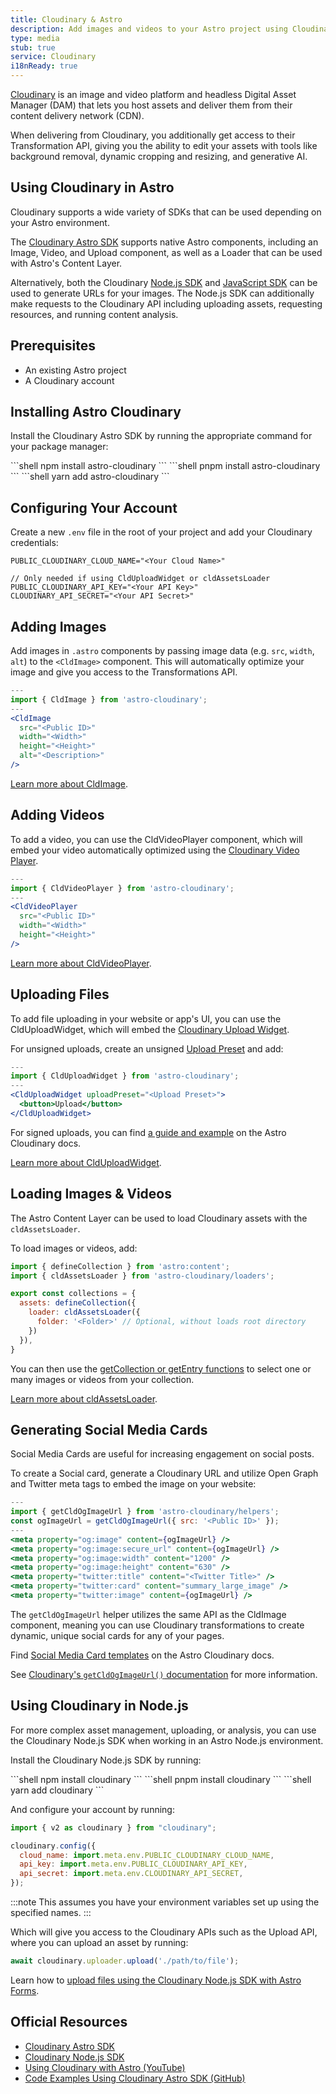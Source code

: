 ```yaml
---
title: Cloudinary & Astro
description: Add images and videos to your Astro project using Cloudinary
type: media
stub: true
service: Cloudinary
i18nReady: true
---
```


[Cloudinary](https://cloudinary.com) is an image and video platform and headless Digital Asset Manager (DAM) that lets you host assets and deliver them from their content delivery network (CDN).

When delivering from Cloudinary, you additionally get access to their Transformation API, giving you the ability to edit your assets with tools like background removal, dynamic cropping and resizing, and generative AI.

## Using Cloudinary in Astro

Cloudinary supports a wide variety of SDKs that can be used depending on your Astro environment.

The [Cloudinary Astro SDK](https://astro.cloudinary.dev/) supports native Astro components, including an Image, Video, and Upload component, as well as a Loader that can be used with Astro's Content Layer.

Alternatively, both the Cloudinary [Node.js SDK](https://cloudinary.com/documentation/node_integration) and [JavaScript SDK](https://cloudinary.com/documentation/javascript_integration) can be used to generate URLs for your images. The Node.js SDK can additionally make requests to the Cloudinary API including uploading assets, requesting resources, and running content analysis.

## Prerequisites

- An existing Astro project
- A Cloudinary account

## Installing Astro Cloudinary

Install the Cloudinary Astro SDK by running the appropriate command for your package manager:

<PackageManagerTabs>
  <Fragment slot="npm">
  ```shell
  npm install astro-cloudinary
  ```
  </Fragment>
  <Fragment slot="pnpm">
  ```shell
  pnpm install astro-cloudinary
  ```
  </Fragment>
  <Fragment slot="yarn">
  ```shell
  yarn add astro-cloudinary
  ```
  </Fragment>
</PackageManagerTabs>

## Configuring Your Account

Create a new `.env` file in the root of your project and add your Cloudinary credentials:

```shell
PUBLIC_CLOUDINARY_CLOUD_NAME="<Your Cloud Name>"

// Only needed if using CldUploadWidget or cldAssetsLoader
PUBLIC_CLOUDINARY_API_KEY="<Your API Key>"
CLOUDINARY_API_SECRET="<Your API Secret>"
```

## Adding Images

Add images in `.astro` components by passing image data (e.g. `src`, `width`, `alt`) to the `<CldImage>` component. This will automatically optimize your image and give you access to the Transformations API.

```jsx
---
import { CldImage } from 'astro-cloudinary';
---
<CldImage
  src="<Public ID>"
  width="<Width>"
  height="<Height>"
  alt="<Description>"
/>
```

[Learn more about CldImage](https://astro.cloudinary.dev/cldimage/basic-usage).

## Adding Videos

To add a video, you can use the CldVideoPlayer component, which will embed your video automatically optimized using the [Cloudinary Video Player](https://cloudinary.com/documentation/cloudinary_video_player).

```jsx
---
import { CldVideoPlayer } from 'astro-cloudinary';
---
<CldVideoPlayer
  src="<Public ID>"
  width="<Width>"
  height="<Height>"
/>
```

[Learn more about CldVideoPlayer](https://astro.cloudinary.dev/cldvideoplayer/basic-usage).

## Uploading Files

To add file uploading in your website or app's UI, you can use the CldUploadWidget, which will embed the [Cloudinary Upload Widget](https://cloudinary.com/documentation/upload_widget).

For unsigned uploads, create an unsigned [Upload Preset](https://cloudinary.com/documentation/upload_presets#banner) and add:

```jsx
---
import { CldUploadWidget } from 'astro-cloudinary';
---
<CldUploadWidget uploadPreset="<Upload Preset>">
  <button>Upload</button>
</CldUploadWidget>
```

For signed uploads, you can find [a guide and example](https://astro.cloudinary.dev/clduploadwidget/signed-uploads) on the Astro Cloudinary docs.

[Learn more about CldUploadWidget](https://astro.cloudinary.dev/clduploadwidget/basic-usage).

## Loading Images & Videos

The Astro Content Layer can be used to load Cloudinary assets with the `cldAssetsLoader`.

To load images or videos, add:

```js
import { defineCollection } from 'astro:content';
import { cldAssetsLoader } from 'astro-cloudinary/loaders';

export const collections = {
  assets: defineCollection({
    loader: cldAssetsLoader({
      folder: '<Folder>' // Optional, without loads root directory
    })
  }),
}
```

You can then use the [getCollection or getEntry functions](/en/guides/content-collections/#querying-collections) to select one or many images or videos from your collection.

[Learn more about cldAssetsLoader](https://astro.cloudinary.dev/cldassetsloader/basic-usage).

## Generating Social Media Cards

Social Media Cards are useful for increasing engagement on social posts.

To create a Social card, generate a Cloudinary URL and utilize Open Graph and Twitter meta tags to embed the image on your website:

```jsx
---
import { getCldOgImageUrl } from 'astro-cloudinary/helpers';
const ogImageUrl = getCldOgImageUrl({ src: '<Public ID>' });
---
<meta property="og:image" content={ogImageUrl} />
<meta property="og:image:secure_url" content={ogImageUrl} />
<meta property="og:image:width" content="1200" />
<meta property="og:image:height" content="630" />
<meta property="twitter:title" content="<Twitter Title>" />
<meta property="twitter:card" content="summary_large_image" />
<meta property="twitter:image" content={ogImageUrl} />
```

The `getCldOgImageUrl` helper utilizes the same API as the CldImage component, meaning you can use Cloudinary transformations to create dynamic, unique social cards for any of your pages.

Find [Social Media Card templates](https://astro.cloudinary.dev/templates/social-media-cards) on the Astro Cloudinary docs.

See [Cloudinary's `getCldOgImageUrl()` documentation](https://astro.cloudinary.dev/getcldogimageurl/basic-usage) for more information.

## Using Cloudinary in Node.js

For more complex asset management, uploading, or analysis, you can use the Cloudinary Node.js SDK when working in an Astro Node.js environment.

Install the Cloudinary Node.js SDK by running:

<PackageManagerTabs>
  <Fragment slot="npm">
  ```shell
  npm install cloudinary
  ```
  </Fragment>
  <Fragment slot="pnpm">
  ```shell
  pnpm install cloudinary
  ```
  </Fragment>
  <Fragment slot="yarn">
  ```shell
  yarn add cloudinary
  ```
  </Fragment>
</PackageManagerTabs>

And configure your account by running:

```js
import { v2 as cloudinary } from "cloudinary";

cloudinary.config({
  cloud_name: import.meta.env.PUBLIC_CLOUDINARY_CLOUD_NAME,
  api_key: import.meta.env.PUBLIC_CLOUDINARY_API_KEY,
  api_secret: import.meta.env.CLOUDINARY_API_SECRET,
});
```

:::note
This assumes you have your environment variables set up using the specified names.
:::

Which will give you access to the Cloudinary APIs such as the Upload API, where you can upload an asset by running:

```js
await cloudinary.uploader.upload('./path/to/file');
```

Learn how to [upload files using the Cloudinary Node.js SDK with Astro Forms](https://www.youtube.com/watch?v=DQUYMyT2MTM).


## Official Resources

- [Cloudinary Astro SDK](https://astro.cloudinary.dev/)
- [Cloudinary Node.js SDK](https://cloudinary.com/documentation/node_integration)
- [Using Cloudinary with Astro (YouTube)](https://www.youtube.com/playlist?list=PL8dVGjLA2oMqnpf2tShn1exf5GkSWuu5-)
- [Code Examples Using Cloudinary Astro SDK (GitHub)](https://github.com/cloudinary-community/cloudinary-examples/tree/main/examples/astro-cloudinary)
